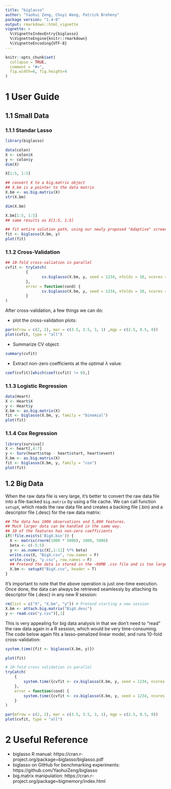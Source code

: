 ---
title: "biglasso"
author: "Yaohui Zeng, Chuyi Wang, Patrick Breheny"
package version: "1.4-0"
output: rmarkdown::html_vignette
vignette: >
  %\VignetteIndexEntry{biglasso}
  %\VignetteEngine{knitr::rmarkdown}
  %\VignetteEncoding{UTF-8}
---

```{r, include = FALSE}
knitr::opts_chunk$set(
  collapse = TRUE,
  comment = "#>",
  fig.width=6, fig.height=4
)
```

# 1 User Guide

## 1.1 Small Data

### 1.1.1 Standar Lasso

```{r}
library(biglasso)

data(colon)
X <- colon$X
y <- colon$y
dim(X)
```

```{r}
X[1:5, 1:5]
```

```{r}
## convert X to a big.matrix object
## X.bm is a pointer to the data matrix
X.bm <- as.big.matrix(X)
str(X.bm)
```


```{r}
dim(X.bm)
```

```{r}
X.bm[1:5, 1:5]
## same results as X[1:5, 1:5]
```



```{r}
## fit entire solution path, using our newly proposed "Adaptive" screening rule (default)
fit <- biglasso(X.bm, y)
plot(fit)
```

### 1.1.2 Cross-Validation 
```{r}
## 10-fold cross-valiation in parallel
cvfit <- tryCatch(
         {
                cv.biglasso(X.bm, y, seed = 1234, nfolds = 10, ncores = 4)
         },
         error = function(cond) {
                cv.biglasso(X.bm, y, seed = 1234, nfolds = 10, ncores = 2)
         }
)
```

After cross-validation, a few things we can do:

- plot the cross-validation plots:

```{r}
par(mfrow = c(2, 2), mar = c(3.5, 3.5, 3, 1) ,mgp = c(2.5, 0.5, 0))
plot(cvfit, type = "all")
```

- Summarize CV object:

```{r}
summary(cvfit)
```


- Extract non-zero coefficients at the optimal $\lambda$ value:

```{r}
coef(cvfit)[which(coef(cvfit) != 0),]
```

### 1.1.3 Logistic Regression

```{r}
data(Heart)
X <- Heart$X
y <- Heart$y
X.bm <- as.big.matrix(X)
fit <- biglasso(X.bm, y, family = "binomial")
plot(fit)
```

### 1.1.4 Cox Regression

```{r}
library(survival)
X <- heart[,4:7]
y <- Surv(heart$stop - heart$start, heart$event)
X.bm <- as.big.matrix(X)
fit <- biglasso(X.bm, y, family = "cox")
plot(fit)
```

## 1.2 Big Data

When the raw data file is very large, it's better to convert the raw data file
into a file-backed `big.matrix` by using a file cache. We can call function 
`setupX`, which reads the raw data file and creates a backing file (.bin)
and a descriptor file (.desc) for the raw data matrix:

```{r}
## The data has 1000 observations and 5,000 features.
## Much larger data can be handled in the same way.
## 10 of the features has non-zero coefficients
if(!file.exists('BigX.bin')) {
  X <- matrix(rnorm(1000 * 5000), 1000, 5000)
  beta <- c(-5:5)
  y <- as.numeric(X[,1:11] %*% beta)
  write.csv(X, "BigX.csv", row.names = F)
  write.csv(y, "y.csv", row.names = F)
  ## Pretend the data is stored in the ~90MB .csv file and is too large to fit into memory
  X.bm <- setupX("BigX.csv", header = T)
}

```

It's important to note that the above operation is just one-time execution. Once
done, the data can always be retrieved seamlessly by attaching its descriptor
file (.desc) in any new R session:

```{r, warning=F}
rm(list = c("X", "X.bm", "y")) # Pretend starting a new session
X.bm <- attach.big.matrix("BigX.desc")
y <- read.csv("y.csv")[,1]
```

This is very appealing for big data analysis in that we don't need to "read" the
raw data again in a R session, which would be very time-consuming. The code below
again fits a lasso-penalized linear model, and runs 10-fold cross-validation:

```{r}
system.time({fit <- biglasso(X.bm, y)})
```

```{r}
plot(fit)
```

```{r}
# 10-fold cross validation in parallel
tryCatch(
	{
		system.time({cvfit <- cv.biglasso(X.bm, y, seed = 1234, ncores = 4, nfolds = 10)})
	},
	error = function(cond) {
  	  	system.time({cvfit <- cv.biglasso(X.bm, y, seed = 1234, ncores = 2, nfolds = 10)})
	}
)
```

```{r}
par(mfrow = c(2, 2), mar = c(3.5, 3.5, 3, 1), mgp = c(2.5, 0.5, 0))
plot(cvfit, type = "all")
```

# 2 Useful Reference

* biglasso R manual: https://cran.r-project.org/package=biglasso/biglasso.pdf
* biglasso on GitHub for benchmarking experiments: https://github.com/YaohuiZeng/biglasso
* big.matrix manipulation: https://cran.r-project.org/package=bigmemory/index.html
